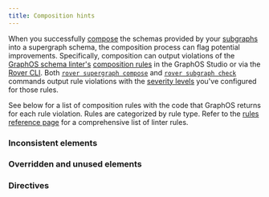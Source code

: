 ```yaml
---
title: Composition hints
---
```


When you successfully [compose](./federated-types/composition) the schemas provided by your [subgraphs](./building-supergraphs/subgraphs-overview/) into a supergraph schema, the composition process can flag potential improvements. Specifically, composition can output violations of the [GraphOS schema linter's](/graphos/delivery/schema-linter) [composition rules](/graphos/delivery/linter-rules#composition-rules) in the GraphOS Studio or via the [Rover CLI](/rover/). Both [`rover supergraph compose`](/rover/commands/supergraphs#supergraph-compose) and [`rover subgraph check`](/rover/commands/subgraphs#subgraph-check) commands output rule violations with the [severity levels](/graphos/delivery/schema-linter/#setting-severity-levels) you've configured for those rules.

See below for a list of composition rules with the code that GraphOS returns for each rule violation. Rules are categorized by rule type. Refer to the [rules reference page](./linter-rules) for a comprehensive list of linter rules.

### Inconsistent elements

<InconsistentCompositionRules />

### Overridden and unused elements

<OverriddenCompositionRules />

### Directives

<DirectiveCompositionRules />